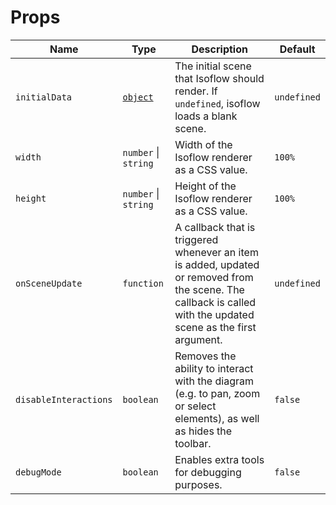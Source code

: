 # Props

| Name | Type | Description | Default |
| --- | --- | --- | --- |
| `initialData` | [`object`](/docs/api/initialData) | The initial scene that Isoflow should render. If `undefined`, isoflow loads a blank scene. | `undefined` |
| `width` | `number` \| `string` | Width of the Isoflow renderer as a CSS value. | `100%` |
| `height` | `number` \| `string` | Height of the Isoflow renderer as a CSS value. | `100%` |
| `onSceneUpdate` | `function` | A callback that is triggered whenever an item is added, updated or removed from the scene. The callback is called with the updated scene as the first argument. | `undefined` |
| `disableInteractions` | `boolean` | Removes the ability to interact with the diagram (e.g. to pan, zoom or select elements), as well as hides the toolbar. | `false` |
| `debugMode` | `boolean` | Enables extra tools for debugging purposes. | `false` |